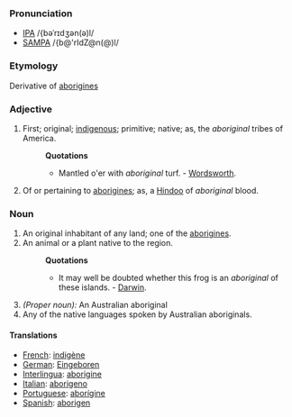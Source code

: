 ===Pronunciation===
*[[w:IPA|IPA]] /{bəˈrɪdʒən(ə)l/
*[[w:SAMPA|SAMPA]] /{b@'rIdZ@n(@)l/
===Etymology===
Derivative of [[aborigines]]
===Adjective===
#First; original; [[indigenous]]; primitive; native; as, the ''aboriginal'' tribes of America.
#:'''Quotations'''
#:*Mantled o'er with ''aboriginal'' turf. - [[Wordsworth]].
#Of or pertaining to [[aborigines]]; as, a [[Hindoo]] of ''aboriginal'' blood.
===Noun===
#An original inhabitant of any land; one of the [[aborigines]].
#An animal or a plant native to the region.
#:'''Quotations'''
#:*It may well be doubted whether this frog is an ''aboriginal'' of these islands. - [[Darwin]].
#''(Proper noun):'' An Australian aboriginal
#Any of the native languages spoken by Australian aboriginals.
====Translations====
* [[French]]: [[indigène]]
* [[German]]: [[Eingeboren]]
* [[Interlingua]]: [[aborigine]]
* [[Italian]]: [[aborigeno]]
* [[Portuguese]]: [[aborígine]]
* [[Spanish]]: [[aborigen]]